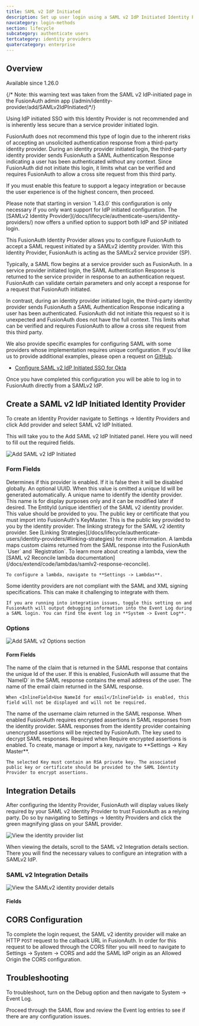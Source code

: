 ```yaml
---
title: SAML v2 IdP Initiated
description: Set up user login using a SAML v2 IdP Initiated Identity Provider.
navcategory: login-methods
section: lifecycle
subcategory: authenticate users
tertcategory: identity providers
quatercategory: enterprise
---
```


<PremiumPlanBlurb />

## Overview

<Aside type="version">
Available since 1.26.0
</Aside>

{/* Note: this warning text was taken from the SAML v2 IdP-initiated page in the FusionAuth admin app (/admin/identity-provider/add/SAMLv2IdPInitiated)*/}
<Aside type="caution">
Using IdP initiated SSO with this Identity Provider is not recommended and is inherently less secure than a service provider initiated login.

FusionAuth does not recommend this type of login due to the inherent risks of accepting an unsolicited authentication response from a third-party identity provider. During an identity provider initiated login, the third-party identity provider sends FusionAuth a SAML Authentication Response indicating a user has been authenticated without any context. Since FusionAuth did not initiate this login, it limits what can be verified and requires FusionAuth to allow a cross site request from this third party.

If you must enable this feature to support a legacy integration or because the user experience is of the highest concern, then proceed.
</Aside>

<Aside type="note">
Please note that starting in version `1.43.0` this configuration is only necessary if you only want support for IdP initiated configuration. The [SAMLv2 Identity Provider](/docs/lifecycle/authenticate-users/identity-providers/) now offers a unified option to support both IdP and SP initiated login.
</Aside>

This FusionAuth Identity Provider allows you to configure FusionAuth to accept a SAML request initiated by a SAMLv2 identity provider. With this Identity Provider, FusionAuth is acting as the SAMLv2 service provider (SP).

Typically, a SAML flow begins at a service provider such as FusionAuth. In a service provider initiated login, the SAML Authentication Response is returned to the service provider in response to an authentication request. FusionAuth can validate certain parameters and only accept a response for a request that FusionAuth initiated.

In contrast, during an identity provider initiated login, the third-party identity provider sends FusionAuth a SAML Authentication Response indicating a user has been authenticated. FusionAuth did not initiate this request so it is unexpected and FusionAuth does not have the full context. This limits what can be verified and requires FusionAuth to allow a cross site request from this third party.

We also provide specific examples for configuring SAML with some providers whose implementation requires unique configuration. If you'd like us to provide additional examples, please open a request on [GitHub](https://github.com/FusionAuth/fusionauth-site/issues).

* [Configure SAML v2 IdP Initiated SSO for Okta](/docs/lifecycle/authenticate-users/identity-providers/enterprise/okta-samlv2-idp-initiated)

Once you have completed this configuration you will be able to log in to FusionAuth directly from a SAMLv2 IdP.

## Create a SAML v2 IdP Initiated Identity Provider

To create an Identity Provider navigate to <Breadcrumb>Settings -> Identity Providers</Breadcrumb> and click <UIelement>Add provider</UIelement> and select <Breadcrumb>SAML v2 IdP Initiated</Breadcrumb>.

This will take you to the <Breadcrumb>Add SAML v2 IdP Initiated</Breadcrumb> panel. Here you will need to fill out the required fields.

![Add SAML v2 IdP Initiated](/img/docs/lifecycle/authenticate-users/identity-providers/enterprise/identity-provider-samlv2-idp-initiated-add.png)

### Form Fields

<APIBlock>
  <APIField name="Enabled">
    Determines if this provider is enabled. If it is false then it will be disabled globally.
  </APIField>
  <APIField name="Id" optional>
    An optional UUID. When this value is omitted a unique Id will be generated automatically.
  </APIField>
  <APIField name="Name" required>
    A unique name to identify the identity provider. This name is for display purposes only and it can be modified later if desired.
  </APIField>
  <APIField name="Issuer" required>
    The EntityId (unique identifier) of the SAML v2 identity provider. This value should be provided to you.
  </APIField>
  <APIField name="Verification key" required>
    The public key or certificate that you must import into FusionAuth's KeyMaster. This is the public key provided to you by the identity provider.
  </APIField>
  <APIField name="Linking strategy" optional since="1.28.0">
    The linking strategy for the SAML v2 identity provider. See [Linking Strategies](/docs/lifecycle/authenticate-users/identity-providers/#linking-strategies) for more information.
  </APIField>
  <APIField name="Reconcile lambda" optional>
    A lambda maps custom claims returned from the SAML response into the FusionAuth `User` and `Registration`. To learn more about creating a lambda, view the [SAML v2 Reconcile lambda documentation](/docs/extend/code/lambdas/samlv2-response-reconcile).

    To configure a lambda, navigate to **Settings -> Lambdas**.
  </APIField>
  <APIField name="Debug enabled" optional>
    Some identity providers are not compliant with the SAML and XML signing specifications. This can make it challenging to integrate with them.

    If you are running into integration issues, toggle this setting on and FusionAuth will output debugging information into the Event Log during a SAML login. You can find the event log in **System -> Event Log**.
  </APIField>
</APIBlock>

### Options

![Add SAML v2 Options section](/img/docs/lifecycle/authenticate-users/identity-providers/enterprise/identity-provider-samlv2-idp-initiated-add-options.png)

#### Form Fields

<APIBlock>
  <APIField name="Unique Id claim" optional>
    The name of the claim that is returned in the SAML response that contains the unique Id of the user.
  </APIField>
  <APIField name="Use NameId for email" optional>
    If this is enabled, FusionAuth will assume that the `NameID` in the SAML response contains the email address of the user.
  </APIField>
  <APIField name="Email claim" required>
    The name of the email claim returned in the SAML response.

    When <InlineField>Use NameId for email</InlineField> is enabled, this field will not be displayed and will not be required.
  </APIField>
  <APIField name="Username claim" optional>
    The name of the username claim returned in the SAML response.
  </APIField>
  <APIField name="Require encrypted assertions" optional since="1.55.1">
    When enabled FusionAuth requires encrypted assertions in SAML responses from the identity provider. SAML responses from the identity provider containing unencrypted assertions will be rejected by FusionAuth.
  </APIField>
  <APIField name="Assertion decryption key" optional since="1.55.1">
    The key used to decrypt SAML responses. Required when <InlineField>Require encrypted assertions</InlineField> is enabled. To create, manage or import a key, navigate to **Settings -> Key Master**.

    The selected Key must contain an RSA private key. The associated public key or certificate should be provided to the SAML Identity Provider to encrypt assertions.
  </APIField>
</APIBlock>

## Integration Details

After configuring the Identity Provider, FusionAuth will display values likely required by your SAML v2 Identity Provider to trust FusionAuth as a relying party. Do so by navigating to <Breadcrumb>Settings -> Identity Providers</Breadcrumb> and click the green magnifying glass on your SAML provider.

![View the identity provider list](/img/docs/lifecycle/authenticate-users/identity-providers/enterprise/identity-provider-samlv2-idp-initiated-view-list.png)

When viewing the details, scroll to the <InlineUIElement>SAML v2 Integration details</InlineUIElement> section. There you will find the necessary values to configure an integration with a SAMLv2 IdP.

### SAML v2 Integration Details

![View the SAMLv2 identity provider details](/img/docs/lifecycle/authenticate-users/identity-providers/enterprise/identity-provider-samlv2-idp-initiated-view-details.png)

#### Fields

<Fields idp_init />

## CORS Configuration

To complete the login request, the SAML v2 identity provider will make an HTTP `POST` request to the callback URL in FusionAuth. In order for this request to be allowed through the CORS filter you will need to navigate to <Breadcrumb>Settings -> System -> CORS</Breadcrumb> and add the SAML IdP origin as an <InlineField>Allowed Origin</InlineField> the CORS configuration.

## Troubleshooting

To troubleshoot, turn on the <InlineField>Debug</InlineField> option and then navigate to <Breadcrumb>System -> Event Log</Breadcrumb>.

Proceed through the SAML flow and review the Event log entries to see if there are any configuration issues.
